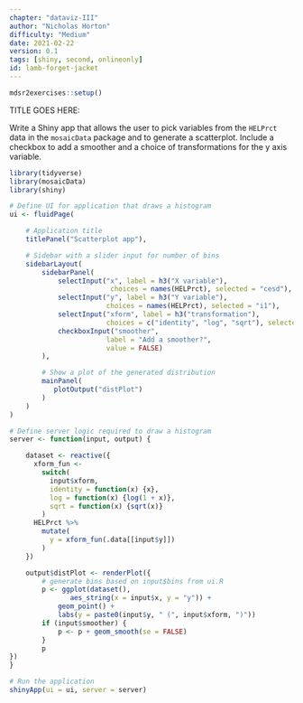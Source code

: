 ```yaml
---
chapter: "dataviz-III"
author: "Nicholas Horton"
difficulty: "Medium"
date: 2021-02-22 
version: 0.1
tags: [shiny, second, onlineonly]
id: lamb-forget-jacket
---
```


```r
mdsr2exercises::setup()
```

TITLE GOES HERE: 

Write a Shiny app that allows the user to pick variables from the `HELPrct` data in the `mosaicData` package and to generate a scatterplot.
Include a checkbox to add a smoother and a choice of transformations for the y axis variable. 

 
<!--begin-answer-->

```r
library(tidyverse)
library(mosaicData)
library(shiny)

# Define UI for application that draws a histogram
ui <- fluidPage(

    # Application title
    titlePanel("Scatterplot app"),

    # Sidebar with a slider input for number of bins
    sidebarLayout(
        sidebarPanel(
            selectInput("x", label = h3("X variable"),
                         choices = names(HELPrct), selected = "cesd"),
            selectInput("y", label = h3("Y variable"),
                        choices = names(HELPrct), selected = "i1"),
            selectInput("xform", label = h3("transformation"),
                        choices = c("identity", "log", "sqrt"), selected = "identity"),
            checkboxInput("smoother",
                        label = "Add a smoother?",
                        value = FALSE)
        ),

        # Show a plot of the generated distribution
        mainPanel(
           plotOutput("distPlot")
        )
    )
)

# Define server logic required to draw a histogram
server <- function(input, output) {

    dataset <- reactive({
      xform_fun <-
        switch(
          input$xform,
          identity = function(x) {x},
          log = function(x) {log(1 + x)},
          sqrt = function(x) {sqrt(x)}
        )
      HELPrct %>%
        mutate(
          y = xform_fun(.data[[input$y]])
        )
    })

    output$distPlot <- renderPlot({
        # generate bins based on input$bins from ui.R
        p <- ggplot(dataset(),
               aes_string(x = input$x, y = "y")) +
            geom_point() +
            labs(y = paste0(input$y, " (", input$xform, ")"))
        if (input$smoother) {
            p <- p + geom_smooth(se = FALSE)
        }
        p
})
}

# Run the application
shinyApp(ui = ui, server = server)
```
<!--end-answer-->
